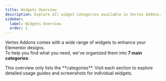 ```yaml
---
title: Widgets Overview
description: Explore all widget categories available in Vertex Addons, from navigation elements to dynamic content, forms, maps, and carousels.
sidebar:
  label: Widgets Overview
  order: 1
---
```



Vertex Addons comes with a wide range of widgets to enhance your Elementor designs.  
To help you find what you need, we've organized them into **7 main categories**:

<CardGrid>
  <LinkCard href="./site-navigation/" title="Site & Navigation" description='Widgets for menus, logos, breadcrumbs, and search functionality. Perfect for creating intuitive navigation experiences.'/>
  <LinkCard href="./content-layout/" title="Content & Layout" description='Accordions, tabs, toggles, boxes, and creative text widgets to structure and style your content beautifully.'/>
  <LinkCard href="./media-interactivity/" title="Media & Interactivity" description='Interactive image, video, and hotspot widgets to make your pages more engaging and visually dynamic.'/>
  <LinkCard href="./data-maps/" title="Data & Maps" description='Showcase data visually with tables, counters, and maps to add context and clarity.'/>
  <LinkCard href="./forms-accounts/" title="Forms & Accounts" description='Extend your site with login, registration, comment, and form-related widgets.'/>
  <LinkCard href="./carousels-timelines/" title="Carousels & Timelines" description='Add interactive sliders, testimonial carousels, and timelines to highlight stories or content.'/>
</CardGrid>

<Aside type="note">
This overview only lists the **categories**. Visit each section to explore detailed usage guides and screenshots for individual widgets.
</Aside>
